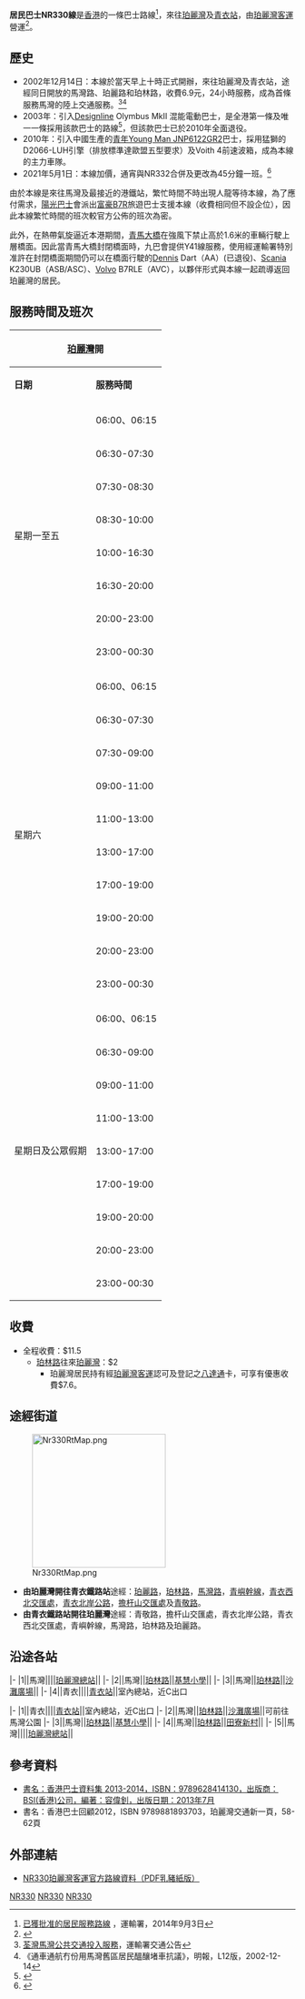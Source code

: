 {{Infobox bus route
|路線名稱 = 珀麗灣居民巴士NR330線<br>
|代表圖像 = PIBus HA9428 NR330.JPG
|圖像說明 = [[珀麗灣客運|珀麗灣客運]]在NR330線的日常派車營運
|經營者 = 珀麗灣客運
|經營者二 = 陽光巴士
|經營者三 = 九龍巴士
|路線用車 = 丹尼士飛鏢SLF<br>猛獅NL323<br>青年Young Man JNP6122GR2<br>Enviro200
|起點站 = [[珀麗灣巴士總站|珀麗灣]]
|主要途經地點 = [[馬灣路|馬灣路]]、[[青嶼幹線|青嶼幹線]]、[[青衣北岸公路|青衣北岸公路]]
|終點站 = [[青衣站|青衣站]]
|路線性質 = 
|全程行駛里程 = 8公里
|全程行車時間 = 15分鐘
|服務時間 = 
|起點站服務時間=06:00-00:30
|終點站服務時間=06:15-00:45
|班次頻率 = 4-15分
|全程收費 = $11.5
|分段收費站點 = 
|去程分段收費站點 = 
|回程分段收費站點 = 珀林路往來珀麗灣：$2
|服務時間以外替代路線 = [[珀麗灣居民巴士NR332線|珀麗灣居民巴士NR332線]]
|主要競爭交通 =
|備註 = [[珀麗灣客運|珀麗灣客運]]只營運NR330線<br>[[陽光巴士|陽光巴士]]只營運NR330A線<br>[[九龍巴士|九龍巴士]]只營運Y41線。
}}
'''居民巴士NR330線'''是[[香港|香港]]的一條巴士路線<ref>[http://www.td.gov.hk/tc/transport_in_hong_kong/public_transport/buses/non_franchised/list_of_approved_residents_services/ 已獲批准的居民服務路線] {{Wayback|url=http://www.td.gov.hk/tc/transport_in_hong_kong/public_transport/buses/non_franchised/list_of_approved_residents_services/ |date=20141018011729 }}，運輸署，2014年9月3日</ref>，來往[[珀麗灣|珀麗灣]]及[[青衣站|青衣站]]，由[[珀麗灣客運|珀麗灣客運]]營運<ref>{{cite web |url=http://www.pitcl.com.hk/chi/html/bus.htm |title=存档副本 |accessdate=2009-05-31 |deadurl=yes |archiveurl=https://web.archive.org/web/20090531194357/http://www.pitcl.com.hk/chi/html/bus.htm |archivedate=2009-05-31 }}</ref>。

==歷史==
* 2002年12月14日：本線於當天早上十時正式開辦，來往珀麗灣及青衣站，途經同日開放的馬灣路、珀麗路和珀林路，收費6.9元，24小時服務，成為首條服務馬灣的陸上交通服務。<ref>[https://web.archive.org/web/20030419045605/http://info.gov.hk/td/chi/notice/specialtravel/bustw2.htm 荃灣馬灣公共交通投入服務]，運輸署交通公告</ref><ref>《通車通航冇份用馬灣舊區居民醞釀堵車抗議》，明報，L12版，2002-12-14</ref>
* 2003年：引入[[Designline|Designline]] Olymbus MkII 混能電動巴士，是全港第一條及唯一一條採用該款巴士的路線<ref>{{Cite web |url=http://www.681busterminal.com/nr330.html |title=681巴士總站 - 珀麗灣居民巴士NR330線 |accessdate=2014-09-04 |archive-date=2014-09-04 |archive-url=https://web.archive.org/web/20140904212503/http://www.681busterminal.com/nr330.html |dead-url=no }}</ref>，但該款巴士已於2010年全面退役。
* 2010年：引入中國生產的[[青年尼奧普蘭都市航線|青年Young Man JNP6122GR2]]巴士，採用猛獅的D2066-LUH引擎（排放標準達歐盟五型要求）及Voith 4前速波箱，成為本線的主力車隊。
* 2021年5月1日：本線加價，通宵與NR332合併及更改為45分鐘一班。<ref>{{Cite web |url=http://www.pitcl.com.hk/tc/news_detail.php?id=74 |title=存档副本 |access-date=2021-04-27 |archive-date=2021-10-22 |archive-url=https://web.archive.org/web/20211022230542/http://www.pitcl.com.hk/tc/news_detail.php?id=74 |dead-url=no }}</ref>

由於本線是來往馬灣及最接近的港鐵站，繁忙時間不時出現人龍等待本線，為了應付需求，[[陽光巴士|陽光巴士]]會派出[[富豪B7R|富豪B7R]]旅遊巴士支援本線（收費相同但不設企位），因此本線繁忙時間的班次較官方公佈的班次為密。

此外，在熱帶氣旋逼近本港期間，[[青馬大橋|青馬大橋]]在強風下禁止高於1.6米的車輛行駛上層橋面。因此當青馬大橋封閉橋面時，九巴會提供Y41線服務，使用經運輸署特別准許在封閉橋面期間仍可以在橋面行駛的[[Dennis|Dennis]] Dart（AA）(已退役)、[[Scania|Scania]] K230UB（ASB/ASC）、[[Volvo|Volvo]] B7RLE（AVC），以夥伴形式與本線一起疏導返回珀麗灣的居民。

==服務時間及班次==
{|class="wikitable" style="text-align: center"
!colspan=3|[[珀麗灣巴士總站|珀麗灣]]開!!colspan=3|[[青衣站|青衣站]]開
|-
!'''日期'''!!'''服務時間'''!!'''班次（分鐘）'''!!'''日期'''!!'''服務時間'''!!'''班次（分鐘）'''
|-
|rowspan=8|星期一至五||colspan=2|06:00、06:15||rowspan=7|星期一至五||colspan=2|06:15
|-
|06:30-07:30||5||06:30-16:30||10
|-
|07:30-08:30||4||16:30-18:00||6
|-
|08:30-10:00||5||18:00-20:30||5
|-
|10:00-16:30||10||20:30-23:30||6
|-
|16:30-20:00||6||colspan=2|23:40、23:50
|-
|20:00-23:00||12||00:00-00:45||15
|-
|23:00-00:30||15||colspan=3|
|-
|rowspan=10|星期六||colspan=2|06:00、06:15||rowspan=9|星期六、日及公眾假期||colspan=2|06:15
|-
|06:30-07:30||10||06:30-10:00||10
|-
|07:30-09:00||5||10:00-11:00||6
|-
|09:00-11:00||6||11:00-13:00||5
|-
|11:00-13:00||5||13:00-17:00||6
|-
|13:00-17:00||6||17:00-19:00||5
|-
|17:00-19:00||5||19:00-23:30||6
|-
|19:00-20:00||6||colspan=2|23:40、23:50
|-
|20:00-23:00||12||00:00-00:45||15
|-
|23:00-00:30||15||colspan=3|
|-
|rowspan=9|星期日及公眾假期||colspan=2|06:00、06:15
|-
|06:30-09:00||10
|-
|09:00-11:00||6
|-
|11:00-13:00||5
|-
|13:00-17:00||6
|-
|17:00-19:00||5
|-
|19:00-20:00||6
|-
|20:00-23:00||12
|-
|23:00-00:30||15 
|}

==收費==
*全程收費：$11.5
**[[珀林路|珀林路]]往來[[珀麗灣|珀麗灣]]：$2
***珀麗灣居民持有經[[珀麗灣客運|珀麗灣客運]]認可及登記之[[八達通|八達通]]卡，可享有優惠收費$7.6。
{{fare-remarks|PITCL|fcs=N}}

==途經街道==
[[File:Nr330RtMap.png|235px]]
*'''由珀麗灣開往青衣鐵路站'''途經：[[珀麗路|珀麗路]]，[[珀林路|珀林路]]，[[馬灣路|馬灣路]]，[[青嶼幹線|青嶼幹線]]，[[青衣西北交匯處|青衣西北交匯處]]，[[青衣北岸公路|青衣北岸公路]]，[[擔杆山交匯處|擔杆山交匯處]]及[[青敬路|青敬路]]。
*'''由青衣鐵路站開往珀麗灣'''途經：青敬路，擔杆山交匯處，青衣北岸公路，青衣西北交匯處，青嶼幹線，馬灣路，珀林路及珀麗路。

==沿途各站==
{{RoutemapH
| type = 1
| title-bgcolor = gold
| title-namecolor = black
| routedata = [[珀麗灣巴士|珀麗灣巴士]]NR330線　[[珀麗灣|珀麗灣]]→[[青衣站|青衣站]]
| list-bgcolor = green
| list-namecolor = white
}}
|-
|1||馬灣||||[[珀麗灣|珀麗灣總站]]||
|-
|2||馬灣||[[珀林路|珀林路]]||[[基慧小學|基慧小學]]||
|-
|3||馬灣||[[珀林路|珀林路]]||[[馬灣高架道路|沙灘廣場]]||
{{Routemapbreak|colspan=5|{{香港幹線標誌|8}}[[青馬大橋|青馬大橋]]}}
|-
|4||青衣||||[[青衣站公共運輸交匯處|青衣站]]||室內總站，近C出口
{{RoutemapF|1|[[馬灣|馬灣]]所有道路都屬[[禁區|禁區]]範圍}}

{{RoutemapH
| type = 1
| title-bgcolor = gold
| title-namecolor = black
| routedata = [[珀麗灣巴士|珀麗灣巴士]]NR330線　[[青衣站|青衣站]]→[[珀麗灣|珀麗灣]]
| list-bgcolor = green
| list-namecolor = white
}}
|-
|1||青衣||||[[青衣站公共運輸交匯處|青衣站]]||室內總站，近C出口
{{Routemapbreak|colspan=5|{{香港幹線標誌|8}}[[青馬大橋|青馬大橋]]}}
|-
|2||馬灣||[[珀林路|珀林路]]||[[馬灣高架道路|沙灘廣場]]||可前往馬灣公園
|-
|3||馬灣||[[珀林路|珀林路]]||[[基慧小學|基慧小學]]||
|-
|4||馬灣||[[珀林路|珀林路]]||[[田寮新村|田寮新村]]||
|-
|5||馬灣||||[[珀麗灣|珀麗灣總站]]||
{{RoutemapF|1|[[馬灣|馬灣]]所有道路都屬[[禁區|禁區]]範圍}}

==參考資料==
<references />
*[https://webcat.hkpl.gov.hk/lib/item?id=chamo:3280572&theme=WEB 書名：香港巴士資料集 2013-2014，ISBN：9789628414130，出版商：BSI(香港)公司，編著：容偉釗，出版日期：2013年7月]
* 書名：香港巴士回顧2012，ISBN 9789881893703，珀麗灣交通新一頁，58-62頁

==外部連結==
*[http://www.pitcl.com.hk/attachment/bus/pdf/1619773219Cped.pdf NR330珀麗灣客運官方路線資料（PDF乳豬紙版）] {{Wayback|url=http://www.pitcl.com.hk/attachment/bus/pdf/1619773219Cped.pdf |date=20211022231244 }}

{{荃灣區巴士路線列表}}{{葵青區巴士路線列表}}{{青嶼幹線巴士路線}}

[[Category:荃灣區巴士路線|NR330]]
[[Category:葵青區巴士路線|NR330]]
[[Category:非九龍巴士經營九龍及新界區巴士路線|NR330]]
